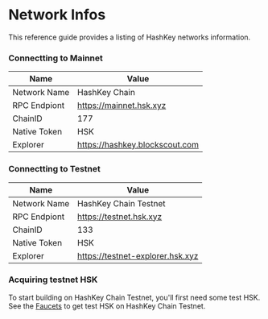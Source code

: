 # Network Infos

This reference guide provides a listing of HashKey networks information.

### Connectting to Mainnet

| **Name**     | **Value**                      |
| ------------ | ------------------------------ |
| Network Name | HashKey Chain                  |
| RPC Endpiont | https://mainnet.hsk.xyz        |
| ChainID      | 177                            |
| Native Token | HSK                            |
| Explorer     | https://hashkey.blockscout.com |

### Connectting to Testnet

| **Name**     | **Value**                                            |
| ------------ | ---------------------------------------------------- |
| Network Name | HashKey Chain Testnet                                |
| RPC Endpiont | https://testnet.hsk.xyz                              |
| ChainID      | 133                                                  |
| Native Token | HSK                                                  |
| Explorer     | https://testnet-explorer.hsk.xyz                     |

### Acquiring testnet HSK

To start building on HashKey Chain Testnet, you'll first need some test HSK. See the [Faucets](tools/faucets.md) to get test HSK on HashKey Chain Testnet.
